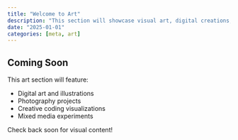 ```yaml
---
title: "Welcome to Art"
description: "This section will showcase visual art, digital creations, and creative projects."
date: "2025-01-01"
categories: [meta, art]
---
```


## Coming Soon

This art section will feature:

- Digital art and illustrations
- Photography projects
- Creative coding visualizations
- Mixed media experiments

Check back soon for visual content! 